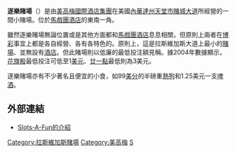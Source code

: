 {{expand|time=2017-09-17T00:59:10+00:00}}
{{Casino infobox |
casino=Slots-A-Fun|
theme=[[拉斯維加斯|拉斯維加斯]]式派對|
image=|
rooms= 無|
date_opened=不詳|
space_gaming=17,700平方公呎|
attractions=請參照[[馬戲團酒店|馬戲團酒店]]|
shows=請參照[[馬戲團酒店|馬戲團酒店]]|
restaurants=Noble Roman's Pizza, Snack Nook, Subway|
owner=[[美高梅國際酒店集團|美高梅國際酒店集團]]|
casino_type= |
renovations= |
names_pre= |
website= |
}}

'''逐樂賭場'''（'''{{lang|en|Slots-A-Fun}}'''）是由[[美高梅國際酒店集團|美高梅國際酒店集團]]在美國[[內華達州|內華達州]][[天堂市|天堂市]][[賭城大道|賭城大道]]所經營的一間小賭場。位於[[馬戲團酒店|馬戲團酒店]]的東南一角。

雖然逐樂賭場無論位置或是其他方面都和[[馬戲團酒店|馬戲團酒店]]息息相關，但原則上兩者在[[博彩|博彩]]事宜上都是各自經營、各有各特色的。原則上，這是拉斯維加斯大道上最小的[[賭場|賭場]]、並無設有[[酒店|酒店]]。但此賭場則以低廉的最低投注額見稱。據2004年數據顯示，[[花旗骰|花旗骰]]最低投注可低至1[[美元|美元]]、[[廿一點|廿一點]]最低則為3美元。

逐樂賭場亦有不少著名且便宜的小食，如99[[美分|美分]]的半磅重[[熱狗|熱狗]]和1.25美元一支[[啤酒|啤酒]]。

== 外部連結 ==
*[http://www.casinocity.com/us/nv/lasvegas/slotafun/ Slots-A-Fun的介紹]

{{拉斯維加斯大道}}

[[Category:拉斯維加斯賭場|Category:拉斯維加斯賭場]]
[[Category:美高梅|Category:美高梅]]
[[Category:賭城大道|S]]
